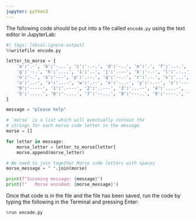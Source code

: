 ```yaml
---
jupyter: python3
---
```


The following code should be put into a file called `encode.py` using the text editor in JupyterLab:

```python
#| tags: [nbval-ignore-output]
%%writefile encode.py

letter_to_morse = {
    'a':'.-', 'b':'-...', 'c':'-.-.', 'd':'-..', 'e':'.', 'f':'..-.', 
    'g':'--.', 'h':'....', 'i':'..', 'j':'.---', 'k':'-.-', 'l':'.-..', 'm':'--', 
    'n':'-.', 'o':'---', 'p':'.--.', 'q':'--.-', 'r':'.-.', 's':'...', 't':'-',
    'u':'..-', 'v':'...-', 'w':'.--', 'x':'-..-', 'y':'-.--', 'z':'--..',
    '0':'-----', '1':'.----', '2':'..---', '3':'...--', '4':'....-',
    '5':'.....', '6':'-....', '7':'--...', '8':'---..', '9':'----.', ' ':'/'
}

message = "please help"

# `morse` is a list which will eventually contain the 
# strings for each morse code letter in the message.
morse = []

for letter in message:
    morse_letter = letter_to_morse[letter]
    morse.append(morse_letter)

# We need to join together Morse code letters with spaces
morse_message = " ".join(morse)

print(f"Incoming message: {message}")
print(f"   Morse encoded: {morse_message}")
```

Once that code is in the file and the file has been saved, run the code by typing the following in the Terminal and pressing Enter:

```python
%run encode.py
```

